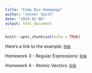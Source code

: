 ```yaml
---
title: "Comp Bio Homepage"
author: "Jenner Smith"
date: "2024-02-08"
output: html_document
---
```


```r
knitr::opts_chunk$set(echo = TRUE)
```

Here's a link to the example: [link](example.html)

Homework 3 - Regular Expressions: [link](Homework-3.html)

Homework 4 - Atomic Vectors: [link](HW4.html)

